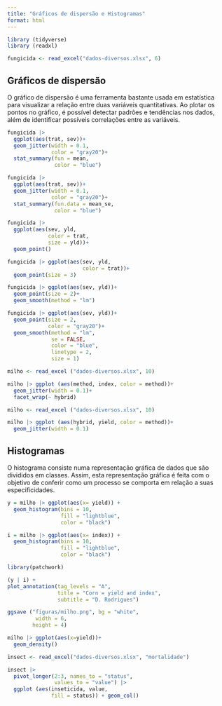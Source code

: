 ```yaml
---
title: "Gráficos de dispersão e Histogramas"
format: html
---
```


```r
library (tidyverse)
library (readxl)

fungicida <- read_excel("dados-diversos.xlsx", 6)
```

## Gráficos de dispersão

O gráfico de dispersão é uma ferramenta bastante usada em estatística para visualizar a relação entre duas variáveis quantitativas. Ao plotar os pontos no gráfico, é possível detectar padrões e tendências nos dados, além de identificar possíveis correlações entre as variáveis.

```r

fungicida |> 
  ggplot(aes(trat, sev))+
  geom_jitter(width = 0.1,
              color = "gray20")+
  stat_summary(fun = mean,
               color = "blue")
```

```r
fungicida |> 
  ggplot(aes(trat, sev))+
  geom_jitter(width = 0.1,
              color = "gray20")+
  stat_summary(fun.data = mean_se,
               color = "blue")
```

```r
fungicida |> 
  ggplot(aes(sev, yld, 
             color = trat,
             size = yld))+
  geom_point()
```

```r
fungicida |> ggplot(aes(sev, yld, 
                        color = trat))+
  geom_point(size = 3)
```

```r
fungicida |> ggplot(aes(sev, yld))+
  geom_point(size = 2)+
  geom_smooth(method = "lm")
```

```r
fungicida |> ggplot(aes(sev, yld))+
  geom_point(size = 2,
             color = "gray20")+
  geom_smooth(method = "lm",
              se = FALSE,
              color = "blue",
              linetype = 2,
              size = 1)
```

```r
milho <- read_excel ("dados-diversos.xlsx", 10)

milho |> ggplot (aes(method, index, color = method))+
  geom_jitter(width = 0.1)+
  facet_wrap(~ hybrid)
```

```r
milho <- read_excel ("dados-diversos.xlsx", 10)

milho |> ggplot (aes(hybrid, yield, color = method))+
  geom_jitter(width = 0.1)
```

## Histogramas

O histograma consiste numa representação gráfica de dados que são divididos em classes. Assim, esta representação gráfica é feita com o objetivo de conferir como um processo se comporta em relação a suas especificidades.

```r
y = milho |> ggplot(aes(x= yield)) + 
  geom_histogram(bins = 10,
                 fill = "lightblue",
                 color = "black")
```

```r
i = milho |> ggplot(aes(x= index)) + 
  geom_histogram(bins = 10,
                 fill = "lightblue",
                 color = "black")

```

```r
library(patchwork)

(y | i) +
plot_annotation(tag_levels = "A",
                title = "Corn = yield and index",
                subtitle = "D. Rodrigues")

ggsave ("figuras/milho.png", bg = "white",
         width = 6, 
        height = 4)
```

```r
milho |> ggplot(aes(x=yield))+
  geom_density()
```

```r
insect <- read_excel("dados-diversos.xlsx", "mortalidade")

insect |> 
  pivot_longer(2:3, names_to = "status",
               values_to = "value") |> 
  ggplot (aes(inseticida, value,
              fill = status)) + geom_col()
```

